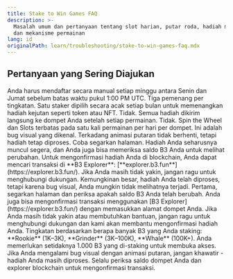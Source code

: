 ```yaml
---
title: Stake to Win Games FAQ
description: >-
  Masalah umum dan pertanyaan tentang slot harian, putar roda, hadiah mingguan,
  dan mekanisme permainan
lang: id
originalPath: learn/troubleshooting/stake-to-win-games-faq.mdx
---
```

## Pertanyaan yang Sering Diajukan

<AccordionGroup>
<Accordion title="Bagaimana cara kerja Kolam Hadiah Mingguan?">
Anda harus mendaftar secara manual setiap minggu antara Senin dan Jumat sebelum batas waktu pukul 1:00 PM UTC. Tiga pemenang per tingkatan.
</Accordion>

<Accordion title="Apa itu Hadiah Mega Bulanan?">
Satu staker dipilih secara acak setiap bulan untuk memenangkan hadiah kejutan seperti token atau NFT.
</Accordion>

<Accordion title="Apakah saya perlu mengklaim hadiah Spin the Wheel atau Slots?">
Tidak. Semua hadiah dikirim langsung ke dompet Anda setelah setiap permainan.
</Accordion>

<Accordion title="Bisakah saya bermain lebih dari sekali per hari?">
Tidak. Spin the Wheel dan Slots terbatas pada satu kali permainan per hari per dompet.
</Accordion>

<Accordion title="Roda atau mesin slot tidak berhenti berputar. Apa yang terjadi?">
Ini adalah bug visual yang dikenal. Terkadang animasi putaran tidak berhenti, tetapi hadiah tetap diproses. Coba segarkan halaman. Hadiah Anda seharusnya muncul segera, dan Anda juga bisa memeriksa saldo B3 Anda untuk melihat perubahan. Untuk mengonfirmasi hadiah Anda di blockchain, Anda dapat mencari transaksi di **B3 Explorer**: [**explorer.b3.fun**](https://explorer.b3.fun/). Jika Anda masih tidak yakin, jangan ragu untuk menghubungi dukungan.
</Accordion>

<Accordion title="Saya tidak mendapatkan hadiah saya untuk memutar roda atau bermain mesin slot. Apa yang harus saya lakukan?">
Kemungkinan besar, hadiah Anda telah diproses, tetapi karena bug visual, Anda mungkin tidak melihatnya terjadi. Pertama, segarkan halaman dan periksa apakah saldo B3 Anda telah berubah. Anda juga bisa mengonfirmasi transaksi menggunakan [B3 Explorer](https://explorer.b3.fun/) dengan memasukkan alamat dompet Anda. Jika Anda masih tidak yakin atau membutuhkan bantuan, jangan ragu untuk menghubungi dukungan dan kami akan membantu mengonfirmasi hadiah Anda.
</Accordion>

<Accordion title="Apa itu tingkatan Stake to Win?">
Tingkatan berdasarkan berapa banyak B3 yang Anda staking: **Rookie** (1K–3K), **Grinder** (3K–100K), **Whale** (100K+).
</Accordion>

<Accordion title="Mengapa saya tidak bisa mengakses permainan Stake to Win?">
Anda memerlukan setidaknya 1.000 B3 yang di-staking untuk membuka akses.
</Accordion>
</AccordionGroup>

<Warning>
Jika Anda mengalami bug visual dengan animasi putaran, jangan khawatir - hadiah Anda masih diproses. Selalu periksa saldo dompet Anda dan explorer blockchain untuk mengonfirmasi transaksi.
</Warning>
